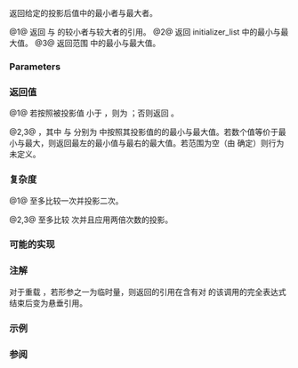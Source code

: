{{cpp/ranges/title|minmax|minmax_result}}
{{cpp/algorithm/ranges/navbar}}
{{dcl begin}}
{{dcl header|algorithm}}
{{dcl h|调用签名}}
{{dcl|since=c++20|num=1|1=
template&lt; class T, class Proj = std::identity,
          std::indirect_strict_weak_order&lt;
              std::projected&lt;const T*, Proj&gt;&gt; Comp = ranges::less &gt;
constexpr ranges::minmax_result&lt;const T&amp;&gt;
    minmax( const T&amp; a, const T&amp; b, Comp comp = {}, Proj proj = {} );
}}
{{dcl|since=c++20|num=2|1=
template&lt; std::copyable T, class Proj = std::identity,
          std::indirect_strict_weak_order&lt;
              std::projected&lt;const T*, Proj&gt;&gt; Comp = ranges::less &gt;
constexpr ranges::minmax_result&lt;T&gt;
    minmax( std::initializer_list&lt;T&gt; r, Comp comp = {}, Proj proj = {} );
}}
{{dcl|since=c++20|num=3|1=
template&lt; ranges::input_range R, class Proj = std::identity,
          std::indirect_strict_weak_order&lt;
              std::projected&lt;ranges::iterator_t&lt;R&gt;, Proj&gt;&gt; Comp = ranges::less &gt;
requires std::indirectly_copyable_storable&lt;ranges::iterator_t&lt;R&gt;, ranges::range_value_t&lt;R&gt;*&gt;
constexpr ranges::minmax_result&lt;ranges::range_value_t&lt;R&gt;&gt;
    minmax( R&amp;&amp; r, Comp comp = {}, Proj proj = {} );
}}
{{dcl h|辅助类型}}
{{dcl|since=c++20|num=4|1=
template&lt; class T &gt;
using minmax_result = ranges::min_max_result&lt;T&gt;;
}}
{{dcl end}}

返回给定的投影后值中的最小者与最大者。

@1@ 返回 {{c|a}} 与 {{c|b}} 的较小者与较大者的引用。
@2@ 返回 initializer_list {{c|r}} 中的最小与最大值。
@3@ 返回范围 {{c|r}} 中的最小与最大值。

{{cpp/ranges/niebloid}}

===Parameters===
{{par begin}}
{{par | a, b  | 要比较的值}}
{{par | r     | 要比较的非空的值范围}}
{{par | comp  | 应用到投影后元素的值}}
{{par | proj  | 应用到元素的投影}}
{{par end}}

===返回值===
@1@ 若按照被投影值 {{c|b}} 小于 {{c|a}}，则为 {{c|{b, a} }}；否则返回 {{c|{a, b} }}。

@2,3@ {{c|{s, l} }}，其中 {{tt|s}} 与 {{tt|l}} 分别为 {{c|r}} 中按照其投影值的的最小与最大值。若数个值等价于最小与最大，则返回最左的最小值与最右的最大值。若范围为空（由 {{c|ranges::distance(r)}} 确定）则行为未定义。

===复杂度===
@1@ 至多比较一次并投影二次。

@2,3@ 至多比较 {{c|3 / 2 * ranges::distance(r)}} 次并且应用两倍次数的投影。

===可能的实现===
{{eq fun
|1=
struct minmax_fn
{
    template&lt;class T, class Proj = std::identity,
             std::indirect_strict_weak_order&lt;
                 std::projected&lt;const T*, Proj&gt;&gt; Comp = ranges::less&gt;
    constexpr ranges::minmax_result&lt;const T&amp;&gt;
         operator()(const T&amp; a, const T&amp; b, Comp comp = {}, Proj proj = {}) const
    {
        if (std::invoke(comp, std::invoke(proj, b), std::invoke(proj, a)))
            return {b, a};
      
        return {a, b};
    }

    template&lt;std::copyable T, class Proj = std::identity,
             std::indirect_strict_weak_order&lt;
                 std::projected&lt;const T*, Proj&gt;&gt; Comp = ranges::less&gt;
    constexpr ranges::minmax_result&lt;T&gt;
        operator()(std::initializer_list&lt;T&gt; r, Comp comp = {}, Proj proj = {}) const
    {
        auto result = ranges::minmax_element(r, std::ref(comp), std::ref(proj));
        return {*result.min, *result.max};
    }

    template&lt;ranges::input_range R, class Proj = std::identity,
             std::indirect_strict_weak_order&lt;
                 std::projected&lt;ranges::iterator_t&lt;R&gt;, Proj&gt;&gt; Comp = ranges::less&gt;
    requires std::indirectly_copyable_storable&lt;ranges::iterator_t&lt;R&gt;,
                                               ranges::range_value_t&lt;R&gt;*&gt;
    constexpr ranges::minmax_result&lt;ranges::range_value_t&lt;R&gt;&gt;
        operator()(R&amp;&amp; r, Comp comp = {}, Proj proj = {}) const
    {
        auto result = ranges::minmax_element(r, std::ref(comp), std::ref(proj));
        return {std::move(*result.min), std::move(*result.max)};
    }
};

inline constexpr minmax_fn minmax;
}}

===注解===
对于重载 {{v|1}}，若形参之一为临时量，则返回的引用在含有对 {{tt|minmax}} 的该调用的完全表达式结束后变为悬垂引用。
{{source|1=
int n = 1;
auto p = std::ranges::minmax(n, n + 1);
int m = p.min; // ok
int x = p.max; // 未定义行为
 
// 注意，结构化绑定有相同的问题
auto [mm, xx] = std::ranges::minmax(n, n + 1);
xx; // 未定义行为
}}

===示例===
{{example
|code=
#include &lt;algorithm&gt;
#include &lt;array&gt;
#include &lt;iostream&gt;
#include &lt;random&gt;

int main()
{
    namespace ranges = std::ranges;

    constexpr std::array v{3, 1, 4, 1, 5, 9, 2, 6, 5};

    std::random_device rd;
    std::mt19937_64 generator(rd());
    std::uniform_int_distribution&lt;&gt; distribution(0, ranges::distance(v)); // [0..9]

    // auto bounds = ranges::minmax(distribution(generator), distribution(generator));
    // UB: 悬垂引用: bounds.min 和 bounds.max 类型为 `const int&amp;`。

    const int x1 = distribution(generator);
    const int x2 = distribution(generator);
    auto bounds = ranges::minmax(x1, x2); // OK: 获得对左值 x1 和 x2 的引用

    std::cout &lt;&lt; "v[" &lt;&lt; bounds.min &lt;&lt; ":" &lt;&lt; bounds.max &lt;&lt; "]: ";
    for (int i = bounds.min; i &lt; bounds.max; ++i)
        std::cout &lt;&lt; v[i] &lt;&lt; ' ';
    std::cout &lt;&lt; '\n';

    auto [min, max] = ranges::minmax(v);
    std::cout &lt;&lt; "最小值: " &lt;&lt; min &lt;&lt; ", " &lt;&lt; "最大值: " &lt;&lt; max &lt;&lt; '\n';
}
|p=true
|output=
v[3:9]: 1 5 9 2 6 5 
最小值: 1, 最大值: 9
}}

===参阅===
{{dsc begin}}
{{dsc inc | cpp/algorithm/ranges/dsc min}}
{{dsc inc | cpp/algorithm/ranges/dsc max}}
{{dsc inc | cpp/algorithm/ranges/dsc minmax_element}}
{{dsc inc | cpp/algorithm/ranges/dsc clamp}}
{{dsc inc | cpp/algorithm/dsc minmax}}
{{dsc end}}

{{langlinks|de|en|es|fr|it|ja|pt|ru}}